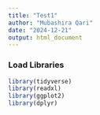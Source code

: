 ```yaml
---
title: "Test1"
author: "Mubashira Qari"
date: "2024-12-21"
output: html_document
---
```


### Load Libraries

```r
library(tidyverse)
library(readxl)
library(ggplot2)
library(dplyr)
```
```r

```


```r

```


